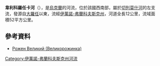 '''韋利科羅任卡河'''（{{lang-uk|Великорожинка}}），是[[烏克蘭|烏克蘭]]的河流，位於該國西南部，屬於[[切列莫什河|切列莫什河]]的左支流，發源自[[大羅任|大羅任]]以東，流經[[伊萬諾-弗蘭科夫斯克州|伊萬諾-弗蘭科夫斯克州]]，河道全長12公里，流域面積52平方公里。

==參考資料==
* [https://web.archive.org/web/20131005022808/http://do.gendocs.ru/docs/index-29520.html?page=29 Рожен Великий (Великорожинка)]

{{DEFAULTSORT:Великорожинка}}
[[Category:伊萬諾-弗蘭科夫斯克州河流|Category:伊萬諾-弗蘭科夫斯克州河流]]


{{Ukraine-river-stub}}